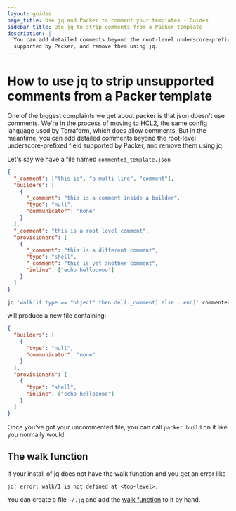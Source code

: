 ```yaml
---
layout: guides
page_title: Use jq and Packer to comment your templates - Guides
sidebar_title: Use jq to strip comments from a Packer template
description: |-
  You can add detailed comments beyond the root-level underscore-prefixed field
  supported by Packer, and remove them using jq.
---
```


# How to use jq to strip unsupported comments from a Packer template

One of the biggest complaints we get about packer is that json doesn't use comments. We're in the process of moving to HCL2, the same config language used by Terraform, which does allow comments. But in the meantime, you can add detailed comments beyond the root-level underscore-prefixed field supported by Packer, and remove them using jq.

Let's say we have a file named `commented_template.json`

```json
{
  "_comment": ["this is", "a multi-line", "comment"],
  "builders": [
    {
      "_comment": "this is a comment inside a builder",
      "type": "null",
      "communicator": "none"
    }
  ],
  "_comment": "this is a root level comment",
  "provisioners": [
    {
      "_comment": "this is a different comment",
      "type": "shell",
      "_comment": "this is yet another comment",
      "inline": ["echo hellooooo"]
    }
  ]
}
```

```sh
jq 'walk(if type == "object" then del(._comment) else . end)' commented_template.json > uncommented_template.json
```

will produce a new file containing:

```json
{
  "builders": [
    {
      "type": "null",
      "communicator": "none"
    }
  ],
  "provisioners": [
    {
      "type": "shell",
      "inline": ["echo hellooooo"]
    }
  ]
}
```

Once you've got your uncommented file, you can call `packer build` on it like
you normally would.

## The walk function

If your install of jq does not have the walk function and you get an error like

```shell
jq: error: walk/1 is not defined at <top-level>,
```

You can create a file `~/.jq` and add the [walk function](https://github.com/stedolan/jq/blob/ad9fc9f559e78a764aac20f669f23cdd020cd943/src/builtin.jq#L255-L262) to it by hand.
